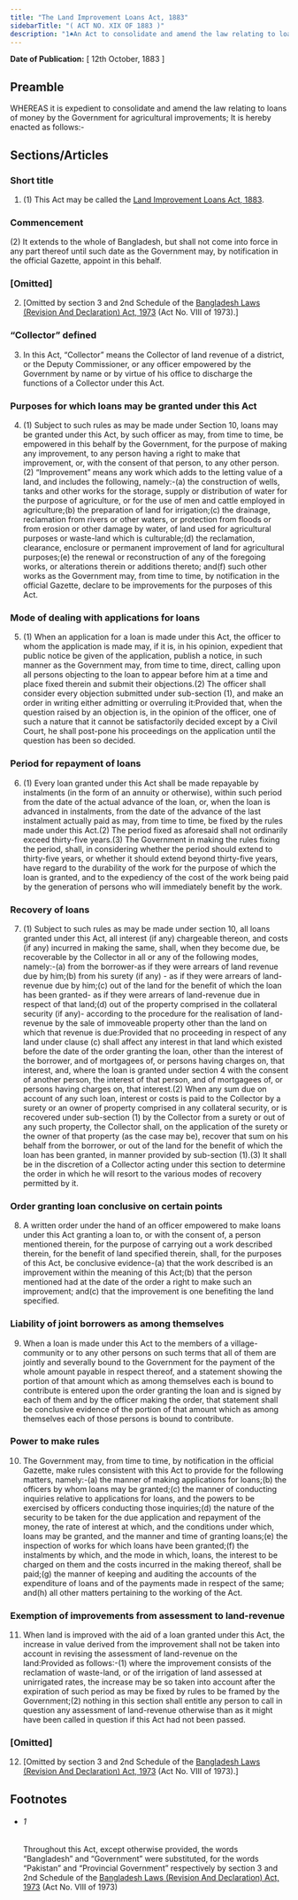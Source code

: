 ```yaml
---
title: "The Land Improvement Loans Act, 1883"
sidebarTitle: "( ACT NO. XIX OF 1883 )"
description: "1♠An Act to consolidate and amend the law relating to loans of money by the Government for agricultural improvements."
---
```


**Date of Publication:** [ 12th October, 1883 ]

## Preamble

WHEREAS it is expedient to consolidate and amend the law relating to loans of money by the Government for agricultural improvements; It is hereby enacted as follows:-

## Sections/Articles

### Short title

1. (1) This Act may be called the [Land Improvement Loans Act, 1883](/act-51.html "Land Improvement Loans Act, 1883").

### Commencement

(2) It extends to the whole of Bangladesh, but shall not come into force in any part thereof until such date as the Government may, by notification in the official Gazette, appoint in this behalf.

### [Omitted]

2. [Omitted by section 3 and 2nd Schedule of the [Bangladesh Laws (Revision And Declaration) Act, 1973](/act-430.html "Bangladesh Laws (Revision And Declaration) Act, 1973") (Act No. VIII of 1973).]

### “Collector” defined

3. In this Act, “Collector” means the Collector of land revenue of a district, or the Deputy Commissioner, or any officer empowered by the Government by name or by virtue of his office to discharge the functions of a Collector under this Act.

### Purposes for which loans may be granted under this Act

4. (1) Subject to such rules as may be made under Section 10, loans may be granted under this Act, by such officer as may, from time to time, be empowered in this behalf by the Government, for the purpose of making any improvement, to any person having a right to make that improvement, or, with the consent of that person, to any other person.(2) “Improvement” means any work which adds to the letting value of a land, and includes the following, namely:-(a) the construction of wells, tanks and other works for the storage, supply or distribution of water for the purpose of agriculture, or for the use of men and cattle employed in agriculture;(b) the preparation of land for irrigation;(c) the drainage, reclamation from rivers or other waters, or protection from floods or from erosion or other damage by water, of land used for agricultural purposes or waste-land which is culturable;(d) the reclamation, clearance, enclosure or permanent improvement of land for agricultural purposes;(e) the renewal or reconstruction of any of the foregoing works, or alterations therein or additions thereto; and(f) such other works as the Government may, from time to time, by notification in the official Gazette, declare to be improvements for the purposes of this Act.

### Mode of dealing with applications for loans

5. (1) When an application for a loan is made under this Act, the officer to whom the application is made may, if it is, in his opinion, expedient that public notice be given of the application, publish a notice, in such manner as the Government may, from time to time, direct, calling upon all persons objecting to the loan to appear before him at a time and place fixed therein and submit their objections.(2) The officer shall consider every objection submitted under sub-section (1), and make an order in writing either admitting or overruling it:Provided that, when the question raised by an objection is, in the opinion of the officer, one of such a nature that it cannot be satisfactorily decided except by a Civil Court, he shall post-pone his proceedings on the application until the question has been so decided.

### Period for repayment of loans

6. (1) Every loan granted under this Act shall be made repayable by instalments (in the form of an annuity or otherwise), within such period from the date of the actual advance of the loan, or, when the loan is advanced in instalments, from the date of the advance of the last instalment actually paid as may, from time to time, be fixed by the rules made under this Act.(2) The period fixed as aforesaid shall not ordinarily exceed thirty-five years.(3) The Government in making the rules fixing the period, shall, in considering whether the period should extend to thirty-five years, or whether it should extend beyond thirty-five years, have regard to the durability of the work for the purpose of which the loan is granted, and to the expediency of the cost of the work being paid by the generation of persons who will immediately benefit by the work.

### Recovery of loans

7. (1) Subject to such rules as may be made under section 10, all loans granted under this Act, all interest (if any) chargeable thereon, and costs (if any) incurred in making the same, shall, when they become due, be recoverable by the Collector in all or any of the following modes, namely:-(a) from the borrower-as if they were arrears of land revenue due by him;(b) from his surety (if any) - as if they were arrears of land-revenue due by him;(c) out of the land for the benefit of which the loan has been granted- as if they were arrears of land-revenue due in respect of that land;(d) out of the property comprised in the collateral security (if any)- according to the procedure for the realisation of land-revenue by the sale of immoveable property other than the land on which that revenue is due:Provided that no proceeding in respect of any land under clause (c) shall affect any interest in that land which existed before the date of the order granting the loan, other than the interest of the borrower, and of mortgagees of, or persons having charges on, that interest, and, where the loan is granted under section 4 with the consent of another person, the interest of that person, and of mortgagees of, or persons having charges on, that interest.(2) When any sum due on account of any such loan, interest or costs is paid to the Collector by a surety or an owner of property comprised in any collateral security, or is recovered under sub-section (1) by the Collector from a surety or out of any such property, the Collector shall, on the application of the surety or the owner of that property (as the case may be), recover that sum on his behalf from the borrower, or out of the land for the benefit of which the loan has been granted, in manner provided by sub-section (1).(3) It shall be in the discretion of a Collector acting under this section to determine the order in which he will resort to the various modes of recovery permitted by it.

### Order granting loan conclusive on certain points

8. A written order under the hand of an officer empowered to make loans under this Act granting a loan to, or with the consent of, a person mentioned therein, for the purpose of carrying out a work described therein, for the benefit of land specified therein, shall, for the purposes of this Act, be conclusive evidence-(a) that the work described is an improvement within the meaning of this Act;(b) that the person mentioned had at the date of the order a right to make such an improvement; and(c) that the improvement is one benefiting the land specified.

### Liability of joint borrowers as among themselves

9. When a loan is made under this Act to the members of a village-community or to any other persons on such terms that all of them are jointly and severally bound to the Government for the payment of the whole amount payable in respect thereof, and a statement showing the portion of that amount which as among themselves each is bound to contribute is entered upon the order granting the loan and is signed by each of them and by the officer making the order, that statement shall be conclusive evidence of the portion of that amount which as among themselves each of those persons is bound to contribute.

### Power to make rules

10. The Government may, from time to time, by notification in the official Gazette, make rules consistent with this Act to provide for the following matters, namely:-(a) the manner of making applications for loans;(b) the officers by whom loans may be granted;(c) the manner of conducting inquiries relative to applications for loans, and the powers to be exercised by officers conducting those inquiries;(d) the nature of the security to be taken for the due application and repayment of the money, the rate of interest at which, and the conditions under which, loans may be granted, and the manner and time of granting loans;(e) the inspection of works for which loans have been granted;(f) the instalments by which, and the mode in which, loans, the interest to be charged on them and the costs incurred in the making thereof, shall be paid;(g) the manner of keeping and auditing the accounts of the expenditure of loans and of the payments made in respect of the same; and(h) all other matters pertaining to the working of the Act.

### Exemption of improvements from assessment to land-revenue

11. When land is improved with the aid of a loan granted under this Act, the increase in value derived from the improvement shall not be taken into account in revising the assessment of land-revenue on the land:Provided as follows:-(1) where the improvement consists of the reclamation of waste-land, or of the irrigation of land assessed at unirrigated rates, the increase may be so taken into account after the expiration of such period as may be fixed by rules to be framed by the Government;(2) nothing in this section shall entitle any person to call in question any assessment of land-revenue otherwise than as it might have been called in question if this Act had not been passed.

### [Omitted]

12. [Omitted by section 3 and 2nd Schedule of the [Bangladesh Laws (Revision And Declaration) Act, 1973](/act-430.html "Bangladesh Laws (Revision And Declaration) Act, 1973") (Act No. VIII of 1973).]

## Footnotes

- ###### 1

  Throughout this Act, except otherwise provided, the words “Bangladesh” and “Government” were substituted, for the words “Pakistan” and “Provincial Government” respectively by section 3 and 2nd Schedule of the [Bangladesh Laws (Revision And Declaration) Act, 1973](/act-430.html "Bangladesh Laws (Revision And Declaration) Act, 1973") (Act No. VIII of 1973)
